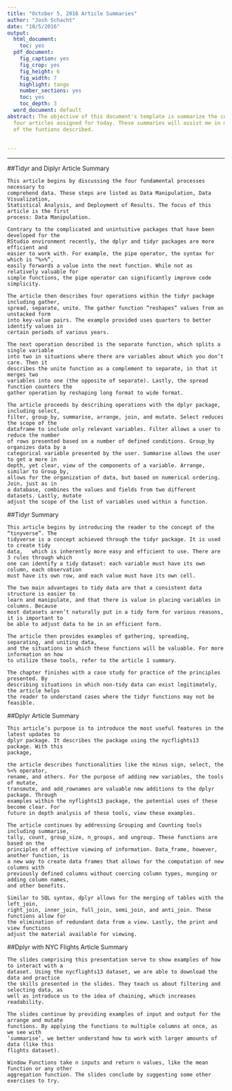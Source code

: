 ```yaml
---
title: "October 5, 2016 Article Summaries"
author: "Josh Schacht"
date: "10/5/2016"
output:
  html_document:
    toc: yes
  pdf_document:
    fig_caption: yes
    fig_crop: yes
    fig_height: 6
    fig_width: 7
    highlight: tango
    number_sections: yes
    toc: yes
    toc_depth: 3
  word_document: default
abstract: The objective of this document's template is summarize the content of the
  four articles assigned for today. These summaries will assist me in my future usage
  of the funtions described.  
  
  
---
```

---

##Tidyr and Diplyr Article Summary

    This article begins by discussing the four fundamental processes necessary to 
    comprehend data. These steps are listed as Data Manipulation, Data Visualization, 
    Statistical Analysis, and Deployment of Results. The focus of this article is the first
    process: Data Manipulation. 
    
    Contrary to the complicated and unintuitive packages that have been developed for the 
    RStudio environment recently, the dplyr and tidyr packages are more efficient and 
    easier to work with. For example, the pipe operator, the syntax for which is “%>%”, 
    easily forwards a value into the next function. While not as relatively valuable for 
    simple functions, the pipe operator can significantly improve code simplicity.
      
    The article then describes four operations within the tidyr package including gather,
    spread, separate, unite. The gather function “reshapes” values from an unstacked form
    into key-value pairs. The example provided uses quarters to better identify values in
    certain periods of various years.
  
    The next operation described is the separate function, which splits a single variable 
    into two in situations where there are variables about which you don’t care. Then it 
    describes the unite function as a complement to separate, in that it merges two 
    variables into one (the opposite of separate). Lastly, the spread function counters the
    gather operation by reshaping long format to wide format. 
    
    The article proceeds by describing operations with the dplyr package, including select,
    filter, group_by, summarise, arrange, join, and mutate. Select reduces the scope of the
    dataframe to include only relevant variables. Filter allows a user to reduce the number
    of rows presented based on a number of defined conditions. Group_by organizes data by a
    categorical variable presented by the user. Summarise allows the user to get a more in 
    depth, yet clear, view of the components of a variable. Arrange, similar to Group_by, 
    allows for the organization of data, but based on numerical ordering. Join, just as in
    a database, combines the values and fields from two different datasets. Lastly, mutate 
    adjust the scope of the list of variables used within a function.

##Tidyr Summary

	This article begins by introducing the reader to the concept of the “tinyverse”. The 
	tidyverse is a concept achieved through the tidyr package. It is used to create tidy 
	data,	which is inherently more easy and efficient to use. There are 3 rules through which
	one can identify a tidy dataset: each variable must have its own column, each observation
	must have its own row, and each value must have its own cell.
	
	The two main advantages to tidy data are that a consistent data structure is easier to 
	learn and manipulate, and that there is value in placing variables in columns. Because 
	most datasets aren’t naturally put in a tidy form for various reasons, it is important to
	be able to adjust data to be in an efficient form. 
	
	The article then provides examples of gathering, spreading, separating, and uniting data,
	and the situations in which these functions will be valuable. For more information on how
	to utilize these tools, refer to the article 1 summary. 
	
	The chapter finishes with a case study for practice of the principles presented. By 
	describing situations in which non-tidy data can exist legitimately, the article helps 
	the	reader to understand cases where the tidyr functions may not be feasible. 

##Dplyr Article Summary

	This article’s purpose is to introduce the most useful features in the latest updates to 
	dplyr package. It describes the package using the nycflights13 package. With this 
	package,
	
	the article describes functionalities like the minus sign, select, the %<% operator, 
	rename, and others. For the purpose of adding new variables, the tools of mutate, 
	transmute, and add_rownames are valuable new additions to the dplyr package. Through 
	examples within the nyflights13 package, the potential uses of these become clear. For 
	future in depth analysis of these tools, view these examples.
	
	The article continues by addressing Grouping and Counting tools including summarise, 
	tally, count, group_size, n_groups, and ungroup. These functions are based on the 
	principles of effective viewing of information. Data_frame, however, another function, is
	a new way to create data frames that allows for the computation of new columns with 
	previously defined columns without coercing column types, munging or adding column names,
	and other benefits.
	
	Similar to SQL syntax, dplyr allows for the merging of tables with the left_join, 
	right_join, inner_join, full_join, semi_join, and anti_join. These functions allow for 
	the elimination of redundant data from a view. Lastly, the print and view functions 
	adjust the material available for viewing.


##Dplyr with NYC Flights Article Summary 

	The slides comprising this presentation serve to show examples of how to interact with a 
	dataset. Using the nycflights13 dataset, we are able to download the data and practice 
	the skills presented in the slides. They teach us about filtering and selecting data, as 
	well as introduce us to the idea of chaining, which increases readability.
	
	The slides continue by providing examples of input and output for the arrange and mutate 
	functions. By applying the functions to multiple columns at once, as we see with 
	‘summarise’, we better understand how to work with larger amounts of data (like this 
	flights dataset).
	
	Window Functions take n inputs and return n values, like the mean function or any other 
	aggregation function. The slides conclude by suggesting some other exercises to try.





